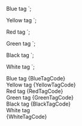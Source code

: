
<Tag color="blue">Blue tag</Tag>
`;

<Tag color="yellow">Yellow tag</Tag>
`;

<Tag color="red">Red tag</Tag>
`;

<Tag color="green">Green tag</Tag>
`;

<Tag color="black">Black tag</Tag>
`;

<Tag color="white">White tag</Tag>
`;

<Section title="Blue" contained={true} style={{ paddingRight: 0, paddingLeft: 0 }}>
  <Preview wrapper={true}>
    <Tag color="blue">Blue tag</Tag>
  </Preview>

  <Snippet language="js">
    {BlueTagCode}
  </Snippet>
</Section>

<Section title="Yellow" contained={true} style={{ paddingRight: 0, paddingLeft: 0 }}>
  <Preview wrapper={true}>
    <Tag color="yellow">Yellow tag</Tag>
  </Preview>

  <Snippet language="js">
    {YellowTagCode}
  </Snippet>
</Section>

<Section title="Red" contained={true} style={{ paddingRight: 0, paddingLeft: 0 }}>
  <Preview wrapper={true}>
    <Tag color="red">Red tag</Tag>
  </Preview>

  <Snippet language="js">
    {RedTagCode}
  </Snippet>
</Section>

<Section title="Green" contained={true} style={{ paddingRight: 0, paddingLeft: 0 }}>
  <Preview wrapper={true}>
    <Tag color="green">Green tag</Tag>
  </Preview>

  <Snippet language="js">
    {GreenTagCode}
  </Snippet>
</Section>

<Section title="Black" contained={true} style={{ paddingRight: 0, paddingLeft: 0 }}>
  <Preview wrapper={true}>
    <Tag color="black">Black tag</Tag>
  </Preview>

  <Snippet language="js">
    {BlackTagCode}
  </Snippet>
</Section>

<Section title="White" contained={true} style={{ paddingRight: 0, paddingLeft: 0 }}>
  <Preview wrapper={true}>
    <div style={ { background: "#000", padding: 20 } }>
      <Tag color="white">White tag</Tag>
    </div>
  </Preview>

  <Snippet language="js">
    {WhiteTagCode}
  </Snippet>
</Section>
